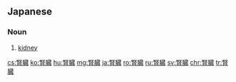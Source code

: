 ==Japanese==
{{ja-kanjitab|じん|ぞう|yomi=o}}

===Noun===
{{ja-noun|じんぞう|kyu=腎臟}}

# [[kidney]]

[[cs:腎臓]]
[[ko:腎臓]]
[[hu:腎臓]]
[[mg:腎臓]]
[[ja:腎臓]]
[[ro:腎臓]]
[[ru:腎臓]]
[[sv:腎臓]]
[[chr:腎臓]]
[[tr:腎臓]]